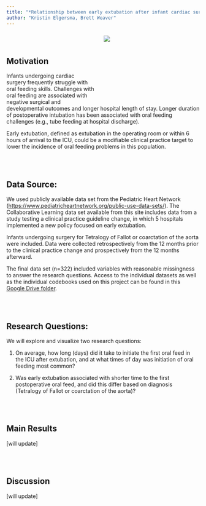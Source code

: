 ```yaml
---
title: "*Relationship between early extubation after infant cardiac surgery and time to first postoperative oral feeds*"
author: "Kristin Elgersma, Brett Weaver"
---
```


<div style= "float : right; position : relative; top: 0px; width : 250px; height : 180px; padding-left: 24px; margin-bottom : 0px; font-size : 9px">
![](./docs/phn.jpg)
</div>
<br>
<br>



## Motivation

Infants undergoing cardiac surgery frequently struggle with oral feeding skills. Challenges with oral feeding are associated with negative surgical and developmental outcomes and longer hospital length of stay. Longer duration of postoperative intubation has been associated with oral feeding challenges (e.g., tube feeding at hospital discharge). 

Early extubation, defined as extubation in the operating room or within 6 hours of arrival to the ICU, could be a modifiable clinical practice target to lower the incidence of oral feeding problems in this population.


<br>
<br>

## Data Source:


We used publicly available data set from the Pediatric Heart Network (<https://www.pediatricheartnetwork.org/public-use-data-sets/>). The Collaborative Learning data set available from this site includes data from a study testing a clinical practice guideline change, in which 5 hospitals implemented a new policy focused on early extubation. 

Infants undergoing surgery for Tetralogy of Fallot or coarctation of the aorta were included. Data were collected retrospectively from the 12 months prior to the clinical practice change and prospectively from the 12 months afterward. 

The final data set (n=322) included variables with reasonable missingness to answer the research questions. Access to the individual datasets as well as the individual codebooks used on this project can be found in this [Google Drive folder](https://drive.google.com/drive/folders/1nEju46WGxUcpoGwxt1o80tLt_MeIVnuo).

<br>
<br>

## Research Questions:


We will explore and visualize two research questions:

1.  On average, how long (days) did it take to initiate the first oral feed in the ICU after extubation, and at what times of day was initiation of oral feeding most common?  

2.  Was early extubation associated with shorter time to the first postoperative oral feed, and did this differ based on diagnosis (Tetralogy of Fallot or coarctation of the aorta)?


<br>
<br>

## Main Results

[will update]


<br>
<br>

## Discussion

[will update]
  
  


